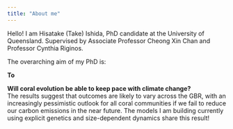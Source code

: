 ```yaml
---
title: "About me"
---
```


Hello! I am Hisatake (Take) Ishida, PhD candidate at the University of Queensland. Supervised by Associate Professor Cheong Xin Chan and Professor Cynthia Riginos.

The overarching aim of my PhD is:

**To**

**Will coral evolution be able to keep pace with climate change?**\
The results suggest that outcomes are likely to vary across the GBR, with an increasingly pessimistic outlook for all coral communities if we fail to reduce our carbon emissions in the near future. The models I am building currently using explicit genetics and size-dependent dynamics share this result!
